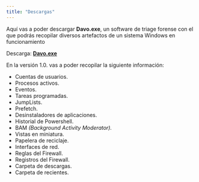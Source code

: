 ```yaml
---
title: "Descargas"
---
```


Aquí vas a poder descargar __Davo.exe__, un software de triage forense con el que podrás recopilar
diversos artefactos de un sistema Windows en funcionamiento

Descarga: [__Davo.exe__](https://www.dropbox.com/s/3kxdnc35ykwpq4i/Davo.exe?dl=1)


En la versión 1.0. vas a poder recopilar la siguiente información:

* Cuentas de usuarios.
* Procesos activos.
* Eventos.
* Tareas programadas.
* JumpLists.
* Prefetch.
* Desinstaladores de aplicaciones.
* Historial de Powershell.
* BAM _(Background Activity Moderator)._
* Vistas en miniatura.
* Papelera de reciclaje.
* Interfaces de red.
* Reglas del Firewall.
* Registros del Firewall.
* Carpeta de descargas.
* Carpeta de recientes.